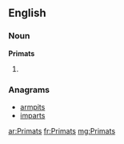==English==

===Noun===
'''Primats'''

# {{plural of|[[Primat]]}}

===Anagrams===
* [[armpits#English|armpits]]
* [[imparts#English|imparts]]

[[ar:Primats]]
[[fr:Primats]]
[[mg:Primats]]